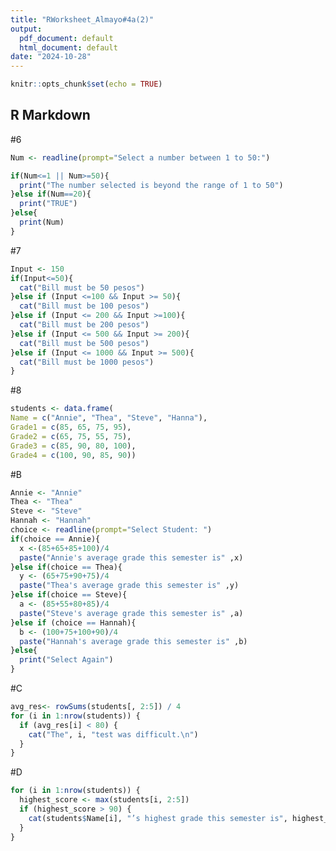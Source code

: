 ```yaml
---
title: "RWorksheet_Almayo#4a(2)"
output:
  pdf_document: default
  html_document: default
date: "2024-10-28"
---
```


```r
knitr::opts_chunk$set(echo = TRUE)
```

## R Markdown
#6
```r

Num <- readline(prompt="Select a number between 1 to 50:")

if(Num<=1 || Num>=50){
  print("The number selected is beyond the range of 1 to 50")
}else if(Num==20){
  print("TRUE")
}else{
  print(Num)
}
```

#7
```r
Input <- 150
if(Input<=50){
  cat("Bill must be 50 pesos")
}else if (Input <=100 && Input >= 50){
  cat("Bill must be 100 pesos")
}else if (Input <= 200 && Input >=100){
  cat("Bill must be 200 pesos")
}else if (Input <= 500 && Input >= 200){
  cat("Bill must be 500 pesos")
}else if (Input <= 1000 && Input >= 500){
  cat("Bill must be 1000 pesos")
}
```

#8
```r
students <- data.frame(
Name = c("Annie", "Thea", "Steve", "Hanna"),
Grade1 = c(85, 65, 75, 95),
Grade2 = c(65, 75, 55, 75),
Grade3 = c(85, 90, 80, 100),
Grade4 = c(100, 90, 85, 90))
```

#B
```r
Annie <- "Annie"
Thea <- "Thea"
Steve <- "Steve"
Hannah <- "Hannah"
choice <- readline(prompt="Select Student: ")
if(choice == Annie){
  x <-(85+65+85+100)/4
  paste("Annie's average grade this semester is" ,x)
}else if(choice == Thea){
  y <- (65+75+90+75)/4
  paste("Thea's average grade this semester is" ,y)
}else if(choice == Steve){
  a <- (85+55+80+85)/4
  paste("Steve's average grade this semester is" ,a)
}else if (choice == Hannah){
  b <- (100+75+100+90)/4
  paste("Hannah's average grade this semester is" ,b)
}else{
  print("Select Again")
}
```
#C
```r
avg_res<- rowSums(students[, 2:5]) / 4
for (i in 1:nrow(students)) {
  if (avg_res[i] < 80) {
    cat("The", i, "test was difficult.\n")
  }
}
```

#D
```r
for (i in 1:nrow(students)) {
  highest_score <- max(students[i, 2:5]) 
  if (highest_score > 90) {
    cat(students$Name[i], "’s highest grade this semester is", highest_score, "\n")
  }
}
```






